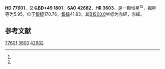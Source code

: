 {{Starbox begin
| name = HD 77601
}}
{{Starbox observe
| epoch = [[J2000.0|J2000.0]]
| constell = {{星座名待查}}<ref name=SIMBAD>{{cite web
 | url=http://simbad.u-strasbg.fr/simbad/sim-id?Ident=HR+3603
 | title=Pulsating variable Star
 | publisher=Centre de Données astronomiques de Strasbourg
 | work=SIMBAD
 | accessdate=2012-07-13
 | archive-date=2016-03-17
 | archive-url=https://web.archive.org/web/20160317110842/http://simbad.u-strasbg.fr/simbad/sim-id?Ident=HR+3603
 | dead-url=no
 }}</ref><ref name=DATA>{{cite web
 | url=http://vizier.u-strasbg.fr/viz-bin/VizieR-5?-out.add=.&-source=5050&-corr=PK=HR&-out.max=9999&HR=3603
 | title=VizieR Detailed Page
 | accessdate=2012-07-13
 | archive-date=2016-03-05
 | archive-url=https://web.archive.org/web/20160305203527/http://vizier.u-strasbg.fr/viz-bin/VizieR-5?-out.add=.&-source=5050&-corr=PK=HR&-out.max=9999&HR=3603
 | dead-url=no
 }}</ref>
| 星官 = 
| ra = {{RA|9|5|24.1}}<ref name=SIMBAD /><ref name=DATA />
| dec = {{DEC|+48|31|49}}<ref name=SIMBAD /><ref name=DATA />
| appmag_v = 5.95<ref name=SIMBAD /><ref name=DATA />
}}
{{Starbox character
| class = F6II-III<ref name=SIMBAD /><ref name=DATA />
| b-v = 0.45<ref name=SIMBAD /><ref name=DATA />
| u-b = 0.17<ref name=SIMBAD /><ref name=DATA />
| r-i = <ref name=SIMBAD /><ref name=DATA />
| variable = 
}}
{{Starbox astrometry
| radial_v = 0.17
| prop_mo_ra = -6
| parallax = 
| p_error = 
}}
{{Starbox catalog
| names =BD+49 1801，[[SAO星表|SAO]] 42682，[[HD星表|HD]] 77601，[[HR星表|HR]] 3603}}
{{Starbox reference |Simbad=HR+3603}}
{{Starbox end}}

'''HD 77601'''，又名'''BD+49 1801'''，'''SAO 42682'''、'''HR 3603'''，是一颗恒星<ref name=SIMBAD /><ref name=DATA />，视星等为5.95，位于[[銀道座標系|銀經]]170.76，[[銀道座標系|銀緯]]41.83，其[[B1900.0|B1900.0]]坐标为赤經{{RA|8|58|30.1}}，赤緯{{DEC|+48|41.83|40}}。

== 参考文献 ==
{{reflist}}

{{star-stub}}

[[Category:HD和HDE天體|77601]]
[[Category:HR天體|3603]]
[[Category:SAO天體|42682]]